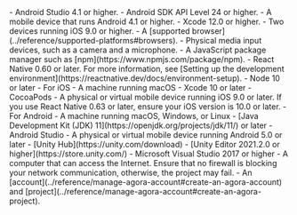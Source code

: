 <PlatformWrapper platform="android">
- Android Studio 4.1 or higher.
- Android SDK API Level 24 or higher.
- A mobile device that runs Android 4.1 or higher.
</PlatformWrapper>
<PlatformWrapper platform="ios">
- Xcode 12.0 or higher.
- Two devices running iOS 9.0 or higher.
</PlatformWrapper>
<PlatformWrapper platform="web">
- A [supported browser](../reference/supported-platforms#browsers).
- Physical media input devices, such as a camera and a microphone.
- A JavaScript package manager such as [npm](https://www.npmjs.com/package/npm).
</PlatformWrapper>
<PlatformWrapper platform="react-native">
- React Native 0.60 or later. For more information, see [Setting up the development environment](https://reactnative.dev/docs/environment-setup).
- Node 10 or later
- For iOS
    - A machine running macOS
    - Xcode 10 or later
    - CocoaPods
    - A physical or virtual mobile device running iOS 9.0 or later. If you use React Native 0.63 or later, ensure your iOS version is 10.0 or later.
- For Android
    - A machine running macOS, Windows, or Linux
    - [Java Development Kit (JDK) 11](https://openjdk.org/projects/jdk/11/) or later
    - Android Studio
    - A physical or virtual mobile device running Android 5.0 or later
<PlatformWrapper platform="unity">
- [Unity Hub](https://unity.com/download)
- [Unity Editor 2021.2.0 or higher](https://store.unity.com/)
- Microsoft Visual Studio 2017 or higher
</PlatformWrapper>
- A computer that can access the Internet.
  Ensure that no firewall is blocking your network communication, otherwise, the project may fail.
- An <Vg k="COMPANY"/> [account](../reference/manage-agora-account#create-an-agora-account) and [project](../reference/manage-agora-account#create-an-agora-project).
